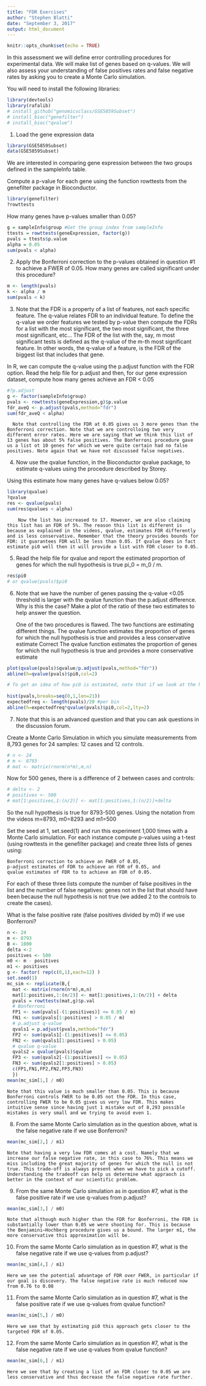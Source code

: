 ```yaml
---
title: "FDR Exercises"
author: "Stephen Blatti"
date: "September 3, 2017"
output: html_document
---
```


```r
knitr::opts_chunk$set(echo = TRUE)
```

In this assessment we will define error controlling procedures for experimental data. We will make list of genes based on q-values. We will also assess your understanding of false positives rates and false negative rates by asking you to create a Monte Carlo simulation.

You will need to install the following libraries:

```r
library(devtools)
library(rafalib)
# install_github("genomicsclass/GSE5859Subset")
# install_bioc("genefilter")
# install_bioc("qvalue")
```
1. Load the gene expression data
```r
library(GSE5859Subset)
data(GSE5859Subset)
```
We are interested in comparing gene expression between the two groups defined in the sampleInfo table.

Compute a p-value for each gene using the function rowttests from the genefilter package in Bioconductor.
```r
library(genefilter)
?rowttests
```
How many genes have p-values smaller than 0.05?
```r
g = sampleInfo$group #Get the group index from sampleInfo
ttests = rowttests(geneExpression, factor(g))
pvals = ttests$p.value
alpha = 0.05
sum(pvals < alpha)
```
2. Apply the Bonferroni correction to the p-values obtained in question #1 to achieve a FWER of 0.05. How many genes are called significant under this procedure?

```r
m <- length(pvals)
k <- alpha / m
sum(pvals < k)
```
3. Note that the FDR is a property of a list of features, not each specific feature. The q-value relates FDR to an individual feature. To define the q-value we order features we tested by p-value then compute the FDRs for a list with the most significant, the two most significant, the three most significant, etc... The FDR of the list with the, say, m most significant tests is defined as the q-value of the m-th most significant feature. In other words, the q-value of a feature, is the FDR of the biggest list that includes that gene.

In R, we can compute the q-value using the p.adjust function with the FDR option. Read the help file for p.adjust and then, for our gene expression dataset, compute how many genes achieve an FDR < 0.05
```r
#?p.adjust
g <- factor(sampleInfo$group)
pvals <- rowttests(geneExpression,g)$p.value
fdr_aveQ <- p.adjust(pvals,method="fdr")
sum(fdr_aveQ < alpha)
```
      Note that controlling the FDR at 0.05 gives us 3 more genes than the Bonferroni correction. Note that we are controlloing two very different error rates. Here we are saying that we think this list of 13 genes has about 5% false positives. The Bonferroni procedure gave us a list ot 10 genes for which we were quite certain had no false positives. Note again that we have not discussed false negatives.

4. Now use the qvalue function, in the Bioconductor qvalue package, to estimate q-values using the procedure described by Storey.

Using this estimate how many genes have q-values below 0.05?

```r
library(qvalue)
?qvalue
res <- qvalue(pvals)
sum(res$qvalues < alpha)
```
        Now the list has increased to 17. However, we are also claiming this list has an FDR of 5%. The reason this list is different is because as explained in the videos, qvalue, estimates FDR differently and is less conservative. Remember that the theory provides bounds for FDR: it guarantees FDR will be less than 0.05. If qvalue does in fact estimate pi0 well then it will provide a list with FDR closer to 0.05. 

5. Read the help file for qvalue and report the estimated proportion of genes for which the null hypothesis is true pi_0 = m_0 / m.
```r
res$pi0
# or qvalue(pvals)$pi0
```
6. Note that we have the number of genes passing the q-value <0.05 threshold is larger with the qvalue function than the p.adjust difference.
Why is this the case? Make a plot of the ratio of these two estimates to help answer the question.

    One of the two procedures is flawed.
    The two functions are estimating different things.
    The qvalue function estimates the proportion of genes for which the null hypothesis is true and provides a less conservative estimate Correct
    The qvalue function estimates the proportion of genes for which the null hypothesis is true and provides a more conservative estimate  

```r
plot(qvalue(pvals)$qvalue/p.adjust(pvals,method="fdr"))
abline(h=qvalue(pvals)$pi0,col=2)

# To get an idea of how pi0 is estimated, note that if we look at the histogram, pi0 roughly tells us the proportion that looks about uniform:
  
hist(pvals,breaks=seq(0,1,len=21))
expectedfreq <- length(pvals)/20 #per bin
abline(h=expectedfreq*qvalue(pvals)$pi0,col=2,lty=2)
```

7. Note that this is an advanced question and that you can ask questions in the discussion forum.

Create a Monte Carlo Simulation in which you simulate measurements from 8,793 genes for 24 samples: 12 cases and 12 controls.
```r
# n <- 24
# m <- 8793
# mat <- matrix(rnorm(n*m),m,n)
```
Now for 500 genes, there is a difference of 2 between cases and controls:
```r
# delta <- 2
# positives <- 500
# mat[1:positives,1:(n/2)] <- mat[1:positives,1:(n/2)]+delta
```
So the null hypothesis is true for 8793-500 genes. Using the notation from the videos m=8793, m0=8293 and m1=500

Set the seed at 1, set.seed(1) and run this experiment 1,000 times with a Monte Carlo simulation. For each instance compute p-values using a t-test (using rowttests in the genefilter package) and create three lists of genes using:

    Bonferroni correction to achieve an FWER of 0.05,
    p-adjust estimates of FDR to achieve an FDR of 0.05, and
    qvalue estimates of FDR to to achieve an FDR of 0.05.

For each of these three lists compute the number of false positives in the list and the number of false negatives: genes not in the list that should have been because the null hypothesis is not true (we added 2 to the controls to create the cases).

What is the false positive rate (false positives divided by m0) if we use Bonferroni?
```r
n <- 24
m <- 8793
B <- 1000
delta <-2
positives <- 500
m0 <- m - positives
m1 <- positives
g <- factor( rep(c(0,1),each=12) )
set.seed(1)
mc_sim <- replicate(B,{
  mat <- matrix(rnorm(n*m),m,n)
  mat[1:positives,1:(n/2)] <- mat[1:positives,1:(n/2)] + delta
  pvals = rowttests(mat,g)$p.val
  # Bonferroni
  FP1 <- sum(pvals[-(1:positives)] <= 0.05 / m)
  FN1 <- sum(pvals[1:positives] > 0.05 / m)
  # p.adjust q-value
  qvals1 = p.adjust(pvals,method="fdr")
  FP2 <- sum(qvals1[-(1:positives)] <= 0.05)
  FN2 <- sum(qvals1[1:positives] > 0.05)
  # qvalue q-value
  qvals2 = qvalue(pvals)$qvalue
  FP3 <- sum(qvals2[-(1:positives)] <= 0.05)
  FN3 <- sum(qvals2[1:positives] > 0.05)  
  c(FP1,FN1,FP2,FN2,FP3,FN3)
  })
mean(mc_sim[1,] / m0) 
```

    Note that this value is much smaller than 0.05. This is because Bonferroni controls FWER to be 0.05 not the FDR. In this case, controlling FWER to be 0.05 gives us very low FDR. This makes intuitive sense since having just 1 mistake out of 8,293 possible mistakes is very small and we trying to avoid even 1. 

8. From the same Monte Carlo simulation as in the question above, what is the false negative rate if we use Bonferroni?
```r
mean(mc_sim[2,] / m1)
```

    Note that having a very low FDR comes at a cost. Namely that we increase our false negative rate, in this case to 76%. This means we miss including the great majority of genes for which the null is not true. This trade-off is always present when we have to pick a cutoff. Understanding the tradeoff can help us determine what appraoch is better in the context of our scientific problem.
    
9. From the same Monte Carlo simulation as in question #7, what is the false positive rate if we use q-values from p.adjust?

```r
mean(mc_sim[3,] / m0) 
```

    Note that although much higher than the FDR for Bonferroni, the FDR is substantially lower than 0.05 we were shooting for. This is because the Benjamini–Hochberg procedure gives us a bound. The larger m1, the more conservative this approximation will be.

10. From the same Monte Carlo simulation as in question #7, what is the false negative rate if we use q-values from p.adjust?

```r
mean(mc_sim[4,] / m1) 
```

    Here we see the potential advantage of FDR over FWER, in particular if our goal is discovery. The false negative rate is much reduced now from 0.76 to 0.08

11. From the same Monte Carlo simulation as in question #7, what is the false positive rate if we use q-values from qvalue function?
```r
mean(mc_sim[5,] / m0) 
```

    Here we see that by estimating pi0 this approach gets closer to the targeted FDR of 0.05.

12. From the same Monte Carlo simulation as in question #7, what is the false negative rate if we use q-values from qvalue function?

```r
mean(mc_sim[6,] / m1) 
```

    Here we see that by creating a list of an FDR closer to 0.05 we are less conservative and thus decrease the false negative rate further.
